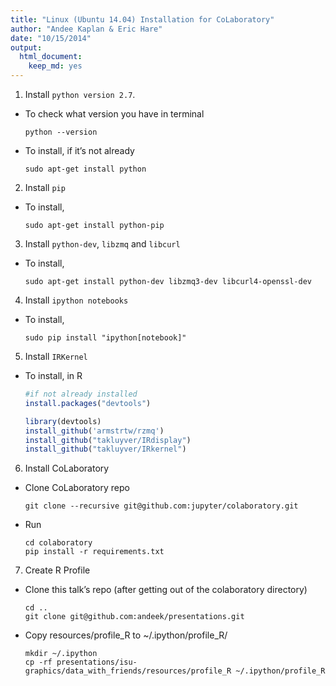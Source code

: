 ```yaml
---
title: "Linux (Ubuntu 14.04) Installation for CoLaboratory"
author: "Andee Kaplan & Eric Hare"
date: "10/15/2014"
output:
  html_document:
    keep_md: yes
---
```


1. Install `python version 2.7`.
  - To check what version you have in terminal 
  
    ```
    python --version
    ```
  - To install, if it's not already
  
    ```
    sudo apt-get install python
    ```
2. Install `pip`
  - To install,
 
    ```
    sudo apt-get install python-pip
    ```
3. Install `python-dev`, `libzmq` and `libcurl`
  - To install,
  
    ```
    sudo apt-get install python-dev libzmq3-dev libcurl4-openssl-dev
    ```
4. Install `ipython notebooks`
  - To install,
  
    ```
    sudo pip install "ipython[notebook]"
    ```
    
5. Install `IRKernel`
  - To install, in R
  
    ```r
    #if not already installed
    install.packages("devtools")
    
    library(devtools)
    install_github('armstrtw/rzmq')
    install_github("takluyver/IRdisplay")
    install_github("takluyver/IRkernel")
    ```
6. Install CoLaboratory    
  - Clone CoLaboratory repo
 
    ```
    git clone --recursive git@github.com:jupyter/colaboratory.git
    ```
  - Run
    
    ```
    cd colaboratory
    pip install -r requirements.txt
    ```
7. Create R Profile
  - Clone this talk's repo (after getting out of the colaboratory directory)
    
    ```
    cd ..
    git clone git@github.com:andeek/presentations.git
    ```
  - Copy resources/profile_R to ~/.ipython/profile_R/
    
    ```
    mkdir ~/.ipython
    cp -rf presentations/isu-graphics/data_with_friends/resources/profile_R ~/.ipython/profile_R
    ```

